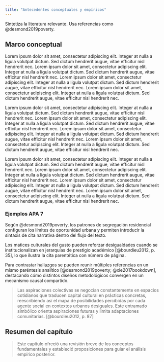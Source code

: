 ```yaml
---
title: "Antecedentes conceptuales y empíricos"
---
```


Sintetiza la literatura relevante. Usa referencias como @desmond2019poverty.

## Marco conceptual

Lorem ipsum dolor sit amet, consectetur adipiscing elit. Integer at nulla a ligula volutpat dictum. Sed dictum hendrerit augue, vitae efficitur nisl hendrerit nec. Lorem ipsum dolor sit amet, consectetur adipiscing elit. Integer at nulla a ligula volutpat dictum. Sed dictum hendrerit augue, vitae efficitur nisl hendrerit nec. Lorem ipsum dolor sit amet, consectetur adipiscing elit. Integer at nulla a ligula volutpat dictum. Sed dictum hendrerit augue, vitae efficitur nisl hendrerit nec. Lorem ipsum dolor sit amet, consectetur adipiscing elit. Integer at nulla a ligula volutpat dictum. Sed dictum hendrerit augue, vitae efficitur nisl hendrerit nec.

Lorem ipsum dolor sit amet, consectetur adipiscing elit. Integer at nulla a ligula volutpat dictum. Sed dictum hendrerit augue, vitae efficitur nisl hendrerit nec. Lorem ipsum dolor sit amet, consectetur adipiscing elit. Integer at nulla a ligula volutpat dictum. Sed dictum hendrerit augue, vitae efficitur nisl hendrerit nec. Lorem ipsum dolor sit amet, consectetur adipiscing elit. Integer at nulla a ligula volutpat dictum. Sed dictum hendrerit augue, vitae efficitur nisl hendrerit nec. Lorem ipsum dolor sit amet, consectetur adipiscing elit. Integer at nulla a ligula volutpat dictum. Sed dictum hendrerit augue, vitae efficitur nisl hendrerit nec.

Lorem ipsum dolor sit amet, consectetur adipiscing elit. Integer at nulla a ligula volutpat dictum. Sed dictum hendrerit augue, vitae efficitur nisl hendrerit nec. Lorem ipsum dolor sit amet, consectetur adipiscing elit. Integer at nulla a ligula volutpat dictum. Sed dictum hendrerit augue, vitae efficitur nisl hendrerit nec. Lorem ipsum dolor sit amet, consectetur adipiscing elit. Integer at nulla a ligula volutpat dictum. Sed dictum hendrerit augue, vitae efficitur nisl hendrerit nec. Lorem ipsum dolor sit amet, consectetur adipiscing elit. Integer at nulla a ligula volutpat dictum. Sed dictum hendrerit augue, vitae efficitur nisl hendrerit nec.

### Ejemplos APA 7

Según @desmond2019poverty, los patrones de segregación residencial configuran los límites de oportunidad urbana y permiten introducir la sintaxis de cita narrativa dentro del flujo del texto.

Los matices culturales del gusto pueden reforzar desigualdades cuando se institucionalizan en jerarquías de prestigio académico [@bourdieu2012, p. 35], lo que ilustra la cita parentética con número de página.

Para contrastar hallazgos se pueden reunir múltiples referencias en un mismo paréntesis analítico [@desmond2019poverty; @xie2017bookdown], destacando cómo distintos diseños metodológicos convergen en un mecanismo causal compartido.

> Las aspiraciones colectivas se negocian constantemente en espacios cotidianos que traducen capital cultural en prácticas concretas, reescribiendo así el mapa de posibilidades percibidas por cada agente social en contextos urbanos desiguales. Este entramado simbólico orienta aspiraciones futuras y limita adaptaciones comunitarias. [@bourdieu2012, p. 87]



## Resumen del capítulo

> Este capítulo ofreció una revisión breve de los conceptos fundamentales y estableció proposiciones para guiar el análisis empírico posterior.
